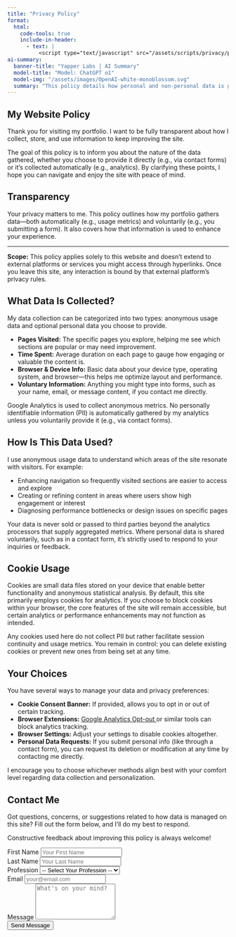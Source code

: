 ```yaml
---
title: "Privacy Policy"
format: 
  html:
    code-tools: true
    include-in-header:
      - text: |
          <script type="text/javascript" src="/assets/scripts/privacy/privacyForm.js"></script>
ai-summary:
  banner-title: "Yapper Labs | AI Summary"
  model-title: "Model: ChatGPT o1"
  model-img: "/assets/images/OpenAI-white-monoblossom.svg"
  summary: "This policy details how personal and non-personal data is gathered, stored, and utilized on this site under a transparent, user-focused approach. Anonymous usage data helps improve navigation and content, while ensuring minimal disruption to your browsing. AI-assisted elements reflect thoughtful final edits, so if you're curious about the process or have concerns, you're encouraged to reach out."
---
```


```{=html}
<!-- Policy Container #1: Intro & Purpose -->
<section class="policy-block policy-section">
  <h2>My Website Policy</h2>
  <p>
    Thank you for visiting my portfolio. I want to be fully transparent about 
    how I collect, store, and use information to keep improving the site.
  </p>
  <p>
    The goal of this policy is to inform you about the nature of the data gathered, 
    whether you choose to provide it directly (e.g., via contact forms) or it’s 
    collected automatically (e.g., analytics). By clarifying these points, I 
    hope you can navigate and enjoy the site with peace of mind.
  </p>
</section>

<!-- Policy Container #2: Transparency -->
<section class="policy-block policy-section">
  <h2>Transparency</h2>
  <p>
    Your privacy matters to me. This policy outlines how my portfolio gathers data—both
    automatically (e.g., usage metrics) and voluntarily (e.g., you submitting a form).
    It also covers how that information is used to enhance your experience.
  </p>
  <hr />
  <p>
    <strong>Scope:</strong> This policy applies solely to this website and doesn’t extend 
    to external platforms or services you might access through hyperlinks. Once you leave 
    this site, any interaction is bound by that external platform’s privacy rules.
  </p>
</section>

<!-- Policy Container #3: What Data is Collected? -->
<section class="policy-block policy-section">
  <h2>What Data Is Collected?</h2>
  <p>
    My data collection can be categorized into two types: anonymous usage data and optional 
    personal data you choose to provide.
  </p>
  <ul>
    <li>
      <strong>Pages Visited:</strong> The specific pages you explore, helping me see 
      which sections are popular or may need improvement.
    </li>
    <li>
      <strong>Time Spent:</strong> Average duration on each page to gauge how engaging 
      or valuable the content is.
    </li>
    <li>
      <strong>Browser &amp; Device Info:</strong> Basic data about your device type, 
      operating system, and browser—this helps me optimize layout and performance.
    </li>
    <li>
      <strong>Voluntary Information:</strong> Anything you might type into forms, such as 
      your name, email, or message content, if you contact me directly.
    </li>
  </ul>
  <p>
    Google Analytics is used to collect anonymous metrics. No personally identifiable 
    information (PII) is automatically gathered by my analytics unless you voluntarily 
    provide it (e.g., via contact forms).
  </p>
</section>

<!-- Policy Container #4: How Is This Data Used? -->
<section class="policy-block policy-section">
  <h2>How Is This Data Used?</h2>
  <p>
    I use anonymous usage data to understand which areas of the site resonate with
    visitors. For example:
  </p>
  <ul>
    <li>
      Enhancing navigation so frequently visited sections are easier to access 
      and explore
    </li>
    <li>
      Creating or refining content in areas where users show high engagement 
      or interest
    </li>
    <li>
      Diagnosing performance bottlenecks or design issues on specific pages
    </li>
  </ul>
  <p>
    Your data is never sold or passed to third parties beyond the analytics 
    processors that supply aggregated metrics. Where personal data is shared 
    voluntarily, such as in a contact form, it’s strictly used to respond 
    to your inquiries or feedback.
  </p>
</section>

<!-- Policy Container #5: Cookie Usage -->
<section class="policy-block policy-section">
  <h2>Cookie Usage</h2>
  <p>
    Cookies are small data files stored on your device that enable better 
    functionality and anonymous statistical analysis. By default, this site 
    primarily employs cookies for analytics. If you choose to block cookies 
    within your browser, the core features of the site will remain accessible, 
    but certain analytics or performance enhancements may not function as intended.
  </p>
  <p>
    Any cookies used here do not collect PII but rather facilitate session 
    continuity and usage metrics. You remain in control: you can delete 
    existing cookies or prevent new ones from being set at any time.
  </p>
</section>

<!-- Policy Container #6: Your Choices -->
<section class="policy-block policy-section">
  <h2>Your Choices</h2>
  <p>
    You have several ways to manage your data and privacy preferences:
  </p>
  <ul>
    <li>
      <strong>Cookie Consent Banner:</strong> If provided, allows you to opt in 
      or out of certain tracking.
    </li>
    <li>
      <strong>Browser Extensions:</strong> 
      <a href="https://tools.google.com/dlpage/gaoptout" target="_blank" rel="noopener">
        Google Analytics Opt-out
      </a> 
      or similar tools can block analytics tracking.
    </li>
    <li>
      <strong>Browser Settings:</strong> Adjust your settings to disable cookies 
      altogether.
    </li>
    <li>
      <strong>Personal Data Requests:</strong> If you submit personal info (like 
      through a contact form), you can request its deletion or modification at 
      any time by contacting me directly.
    </li>
  </ul>
  <p>
    I encourage you to choose whichever methods align best with your comfort 
    level regarding data collection and personalization.
  </p>
</section>

<!-- Contact Form Section -->
<section class="policy-block policy-section policy-form-section">
  <h2 class="policy-form-heading">Contact Me</h2>
  <p class="policy-form-lead">
    Got questions, concerns, or suggestions related to how data is managed 
    on this site? Fill out the form below, and I’ll do my best to respond.
  </p>
  <p class="policy-form-lead">
    Constructive feedback about improving this policy is always welcome!
  </p>

  <!-- Form with submission handled by external JavaScript -->
  <iframe id="policyFormTarget" name="policyFormTarget" style="display:none;"></iframe>

  <form id="policyForm" target="policyFormTarget"
      action="https://script.google.com/macros/s/AKfycbwgvahSl92clLNtOoVs2yGhfninvTex3DbRFvOTDy9TSWVFuIgJ1L3BduhLu4EemVQ/exec"
      method="POST">
    <input type="hidden" name="_next" value="https://www.datascienceyapper.com/content/forms/thank-you/">
    <input type="hidden" name="referrer" value="">
    <input type="hidden" name="userAgent" value="">
    <!-- Honeypot (keep hidden with CSS) -->
    <input type="text" name="hp_field" tabindex="-1" autocomplete="off" style="position:absolute;left:-9999px;opacity:0;">


    <!-- First Name Field -->
    <div class="policy-form-group">
      <label for="firstName" class="policy-form-label">First Name</label>
      <input 
        type="text" 
        name="firstName" 
        id="firstName" 
        required 
        placeholder="Your First Name"
        class="policy-form-input"
      />
    </div>

    <!-- Last Name Field -->
    <div class="policy-form-group">
      <label for="lastName" class="policy-form-label">Last Name</label>
      <input 
        type="text" 
        name="lastName" 
        id="lastName" 
        required 
        placeholder="Your Last Name"
        class="policy-form-input"
      />
    </div>

    <!-- Profession Field -->
    <div class="policy-form-group">
      <label for="profession" class="policy-form-label">Profession</label>
      <select 
        name="profession" 
        id="profession" 
        required
        class="policy-form-input"
      >
        <option value="">-- Select Your Profession --</option>
        <option value="Student">Student</option>
        <option value="Instructor/Professor">Instructor/Professor</option>
        <option value="Recruiter">Recruiter</option>
        <option value="Professional">Professional</option>
        <option value="Other">Other</option>
      </select>
    </div>

    <!-- Email Field -->
    <div class="policy-form-group">
      <label for="email" class="policy-form-label">Email</label>
      <input
        type="email"
        name="_replyto"
        id="email"
        required
        placeholder="your@email.com"
        class="policy-form-input"
      />
    </div>

    <!-- Message Field -->
    <div class="policy-form-group">
      <label for="message" class="policy-form-label">Message</label>
      <textarea
        name="message"
        id="message"
        rows="5"
        required
        placeholder="What's on your mind?"
        class="policy-form-input"
      ></textarea>
    </div>

    <!-- Submit Button -->
    <button type="submit" class="policy-form-submit">
      Send Message
    </button>
    <!-- Loading message, initially hidden -->
    <div id="loadingMessage" style="display:none; margin-top:10px;">Please wait...</div>
  </form>
</section>
```